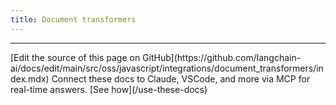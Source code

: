```yaml
---
title: Document transformers
---
```

<Columns cols={3}>
  <Card
    title="html-to-text"
    icon="link"
    href="/oss/javascript/integrations/document_transformers/html-to-text"
    arrow="true"
    cta="View guide"
  >
  </Card>
  <Card
    title="mozilla/readability"
    icon="link"
    href="/oss/javascript/integrations/document_transformers/mozilla_readability"
    arrow="true"
    cta="View guide"
  >
  </Card>
  <Card
    title="OpenAI functions metadata tagger"
    icon="link"
    href="/oss/javascript/integrations/document_transformers/openai_metadata_tagger"
    arrow="true"
    cta="View guide"
  >
  </Card>
</Columns>

---

<Callout icon="pen-to-square" iconType="regular">
    [Edit the source of this page on GitHub](https://github.com/langchain-ai/docs/edit/main/src/oss/javascript/integrations/document_transformers/index.mdx)
</Callout>
<Tip icon="terminal" iconType="regular">
    Connect these docs to Claude, VSCode, and more via MCP for    real-time answers. [See how](/use-these-docs)
</Tip>
